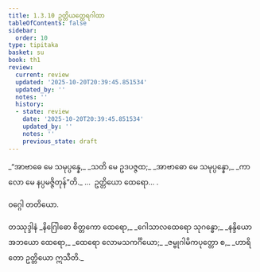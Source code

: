 ```yaml
---
title: 1.3.10 ဥတ္တိယတ္ထေရဂါထာ
tableOfContents: false
sidebar:
  order: 10
type: tipitaka
basket: su
book: th1
review:
  current: review
  updated: '2025-10-20T20:39:45.851534'
  updated_by: ''
  notes: ''
  history:
  - state: review
    date: '2025-10-20T20:39:45.851534'
    updated_by: ''
    notes: ''
    previous_state: draft
---
```



<DynamicBreadcrumb />


<ReviewStatus review={frontmatter.review} showDetails={true} />

<HypothesisAnnotation frontmatter={frontmatter} />

<Division number="30" book="th1" e="ch" v="19" p="226">

<Paragraph number="68" type="verses" book="th1">
_“အာဗာဓေ မေ သမုပ္ပန္နေ,_  
_သတိ မေ ဥဒပဇ္ဇထ;_  
_အာဗာဓော မေ သမုပ္ပန္နော,_  
_ကာလော မေ နပ္ပမဇ္ဇိတုန်”တိ._  


</Paragraph>
</Division>

<Paragraph number="69" type="center" book="th1">
…  ဥတ္တိယော ထေရော… .

  
ဝဂ္ဂေါ တတိယော.



</Paragraph>

<Paragraph number="70" type="center" book="th1">
တဿုဒ္ဒါနံ


</Paragraph>

<Paragraph number="71" type="verses" book="th1">
_နိဂြေါဓော စိတ္တကော ထေရော,_  
_ဂေါသာလထေရော သုဂန္ဓော;_  
_နန္ဒိယော အဘယော ထေရော,_  
_ထေရော လောမသကင်္ဂိယော;_  
_ဇမ္ဗုဂါမိကပုတ္တော စ,_  
_ဟာရိတော ဥတ္တိယော ဣသီတိ._
</Paragraph>